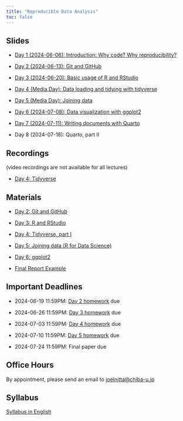 ```yaml
---
title: "Reproducible Data Analysis"
toc: false
---
```


## Slides

- [Day 1 (2024-06-06): Introduction: Why code? Why reproducibility?](day1/index.qmd)

- [Day 2 (2024-06-13): Git and GitHub](day2/index.qmd)

- [Day 3 (2024-06-20): Basic usage of R and RStudio](day3/index.qmd)

- [Day 4 (Media Day): Data loading and tidying with tidyverse](day4/index.qmd)

- [Day 5 (Media Day): Joining data](day5/index.qmd)

- [Day 6 (2024-07-08): Data visualization with ggplot2](day6/index.qmd)

- [Day 7 (2024-07-11): Writing documents with Quarto](day7/index.qmd)

<!-- - [Day 8 (2024-07-18): Quarto, part II](day8/index.qmd) -->

- Day 8 (2024-07-18): Quarto, part II

## Recordings

(video recordings are not available for all lectures)

- [Day 4: Tidyverse](https://youtu.be/ikzQwRJbh18?si=tiv94i5X_LJF6uqr)

<!--
- [Day 5: Data tidying, part II](https://youtu.be/n06QEKese5U)
-->

## Materials

- [Day 2: Git and GitHub](https://github.com/data-analysis-chiba-2024/day02-git/blob/main/day02_intro_to_git.md)

- [Day 3: R and RStudio](https://github.com/data-analysis-chiba-2024/day03-r/blob/main/day03_intro_to_r.md)

- [Day 4: Tidyverse, part I](https://github.com/data-analysis-chiba-2024/day04-tidy/blob/main/day04_tidy.md)

- [Day 5: Joining data (R for Data Science)](https://r4ds.hadley.nz/joins)

- [Day 6: ggplot2](https://github.com/data-analysis-chiba-2024/day06-ggplot/blob/main/day06_ggplot2.md)

- [Final Report Example](https://github.com/data-analysis-chiba-2024/gapminder-report/)

## Important Deadlines

- 2024-06-19 11:59PM: [Day 2 homework](https://github.com/data-analysis-chiba-2024/day02-git/blob/main/git_facts.md) due

- 2024-06-26 11:59PM: [Day 3 homework](https://github.com/data-analysis-chiba-2024/day03-r/blob/main/day03_homework.R) due

- 2024-07-03 11:59PM: [Day 4 homework](https://github.com/data-analysis-chiba-2024/day04-tidy/blob/main/day04_homework.R) due

- 2024-07-10 11:59PM: [Day 5 homework](https://github.com/data-analysis-chiba-2024/day05-join/blob/main/day05_homework.R) due

- 2024-07-24 11:59PM: Final paper due

## Office Hours

By appointment, please send an email to <joelnitta@chiba-u.jp>

## Syllabus

[Syllabus in English](https://syllabus.gs.chiba-u.jp/2024/101101101076000/Z011531301/en_US)
